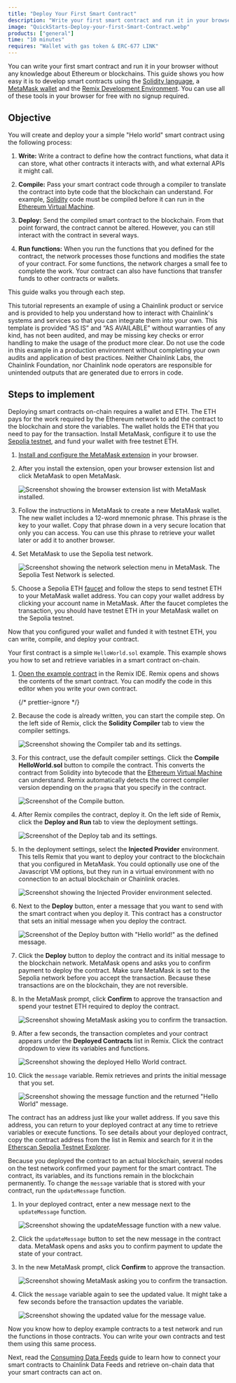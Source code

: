 ```yaml
---
title: "Deploy Your First Smart Contract"
description: "Write your first smart contract and run it in your browser without any knowledge about Ethereum or blockchains."
image: "QuickStarts-Deploy-your-first-Smart-Contract.webp"
products: ["general"]
time: "10 minutes"
requires: "Wallet with gas token & ERC-677 LINK"
---
```



You can write your first smart contract and run it in your browser without any knowledge about Ethereum or blockchains. This guide shows you how easy it is to develop smart contracts using the [Solidity language](https://soliditylang.org/), a [MetaMask wallet](https://metamask.io) and the [Remix Development Environment](https://remix.ethereum.org/). You can use all of these tools in your browser for free with no signup required.

## Objective

You will create and deploy your a simple "Helo world" smart contract using the following process:

1. **Write:** Write a contract to define how the contract functions, what data it can store, what other contracts it interacts with, and what external APIs it might call.

1. **Compile:** Pass your smart contract code through a compiler to translate the contract into byte code that the blockchain can understand. For example, [Solidity](https://soliditylang.org) code must be compiled before it can run in the [Ethereum Virtual Machine](https://ethereum.org/en/developers/docs/evm/).

1. **Deploy:** Send the compiled smart contract to the blockchain. From that point forward, the contract cannot be altered. However, you can still interact with the contract in several ways.

1. **Run functions:** When you run the functions that you defined for the contract, the network processes those functions and modifies the state of your contract. For some functions, the network charges a small fee to complete the work. Your contract can also have functions that transfer funds to other contracts or wallets.

This guide walks you through each step.

<Aside type="caution" title="Disclaimer">
  This tutorial represents an example of using a Chainlink product or service and is provided to help you understand how
  to interact with Chainlink's systems and services so that you can integrate them into your own. This template is
  provided “AS IS” and “AS AVAILABLE” without warranties of any kind, has not been audited, and may be missing key
  checks or error handling to make the usage of the product more clear. Do not use the code in this example in a
  production environment without completing your own audits and application of best practices. Neither Chainlink Labs,
  the Chainlink Foundation, nor Chainlink node operators are responsible for unintended outputs that are generated due
  to errors in code.
</Aside>

## Steps to implement

<Accordion title="Install and fund your MetaMask wallet" number={1}>

Deploying smart contracts on-chain requires a wallet and ETH. The ETH pays for the work required by the Ethereum network to add the contract to the blockchain and store the variables. The wallet holds the ETH that you need to pay for the transaction. Install MetaMask, configure it to use the [Sepolia testnet](https://sepolia.dev/), and fund your wallet with free testnet ETH.

1. [Install and configure the MetaMask extension](https://metamask.io/download) in your browser.

1. After you install the extension, open your browser extension list and click MetaMask to open MetaMask.

   ![Screenshot showing the browser extension list with MetaMask installed.](/images/getting-started/openMetaMask.png)

1. Follow the instructions in MetaMask to create a new MetaMask wallet. The new wallet includes a 12-word mnemonic phrase. This phrase is the key to your wallet. Copy that phrase down in a very secure location that only you can access. You can use this phrase to retrieve your wallet later or add it to another browser.

1. Set MetaMask to use the Sepolia test network.

   ![Screenshot showing the network selection menu in MetaMask. The Sepolia Test Network is selected.](/images/getting-started/selectSepolia.webp)

1. Choose a Sepolia ETH [faucet](https://faucetlink.to/sepolia) and follow the steps to send testnet ETH to your MetaMask wallet address. You can copy your wallet address by clicking your account name in MetaMask. After the faucet completes the transaction, you should have testnet ETH in your MetaMask wallet on the Sepolia testnet.

Now that you configured your wallet and funded it with testnet ETH, you can write, compile, and deploy your contract.

</Accordion>

<Accordion title="Write, compile, and deploy your first smart contract" number={2}>

Your first contract is a simple `HelloWorld.sol` example. This example shows you how to set and retrieve variables in a smart contract on-chain.

<CodeSample src="samples/Tutorials/HelloWorld.sol" />

1. [Open the example contract](https://remix.ethereum.org/#url=https://docs.chain.link/samples/Tutorials/HelloWorld.sol) in the Remix IDE. Remix opens and shows the contents of the smart contract. You can modify the code in this editor when you write your own contract.

   {/* prettier-ignore */}
   <CodeSample src="samples/Tutorials/HelloWorld.sol" showButtonOnly/>

1. Because the code is already written, you can start the compile step. On the left side of Remix, click the **Solidity Compiler** tab to view the compiler settings.

   ![Screenshot showing the Compiler tab and its settings.](/images/getting-started/selectSolidityCompiler.png)

1. For this contract, use the default compiler settings. Click the **Compile HelloWorld.sol** button to compile the contract. This converts the contract from Solidity into bytecode that the [Ethereum Virtual Machine](https://ethereum.org/en/developers/docs/evm/) can understand. Remix automatically detects the correct compiler version depending on the `pragma` that you specify in the contract.

   ![Screenshot of the Compile button.](/images/getting-started/compileHelloWorld.png)

1. After Remix compiles the contract, deploy it. On the left side of Remix, click the **Deploy and Run** tab to view the deployment settings.

   ![Screenshot of the Deploy tab and its settings.](/images/getting-started/selectSolidityDeploy.png)

1. In the deployment settings, select the **Injected Provider** environment. This tells Remix that you want to deploy your contract to the blockchain that you configured in MetaMask. You could optionally use one of the Javascript VM options, but they run in a virtual environment with no connection to an actual blockchain or Chainlink oracles.

   ![Screenshot showing the Injected Provider environment selected.](/images/getting-started/selectWeb3.png)

1. Next to the **Deploy** button, enter a message that you want to send with the smart contract when you deploy it. This contract has a constructor that sets an initial message when you deploy the contract.

   ![Screenshot of the Deploy button with "Hello world!" as the defined message.](/images/getting-started/deployHelloWorld.png)

1. Click the **Deploy** button to deploy the contract and its initial message to the blockchain network. MetaMask opens and asks you to confirm payment to deploy the contract. Make sure MetaMask is set to the Sepolia network before you accept the transaction. Because these transactions are on the blockchain, they are not reversible.

1. In the MetaMask prompt, click **Confirm** to approve the transaction and spend your testnet ETH required to deploy the contract.

   ![Screenshot showing MetaMask asking you to confirm the transaction.](/images/getting-started/confirmTransaction.png)

1. After a few seconds, the transaction completes and your contract appears under the **Deployed Contracts** list in Remix. Click the contract dropdown to view its variables and functions.

   ![Screenshot showing the deployed Hello World contract.](/images/getting-started/deployedContract.png)

1. Click the `message` variable. Remix retrieves and prints the initial message that you set.

   ![Screenshot showing the message function and the returned "Hello World" message.](/images/getting-started/runHelloWorld.png)

The contract has an address just like your wallet address. If you save this address, you can return to your deployed contract at any time to retrieve variables or execute functions. To see details about your deployed contract, copy the contract address from the list in Remix and search for it in the [Etherscan Sepolia Testnet Explorer](https://sepolia.etherscan.io/).

</Accordion>

<Accordion title="Run functions in your contract" number={3}>

Because you deployed the contract to an actual blockchain, several nodes on the test network confirmed your payment for the smart contract. The contract, its variables, and its functions remain in the blockchain permanently. To change the `message` variable that is stored with your contract, run the `updateMessage` function.

1. In your deployed contract, enter a new message next to the `updateMessage` function.

   ![Screenshot showing the updateMessage function with a new value.](/images/getting-started/runUpdateMessage.png)

1. Click the `updateMessage` button to set the new message in the contract data. MetaMask opens and asks you to confirm payment to update the state of your contract.

1. In the new MetaMask prompt, click **Confirm** to approve the transaction.

   ![Screenshot showing MetaMask asking you to confirm the transaction.](/images/getting-started/confirmTransaction.png)

1. Click the `message` variable again to see the updated value. It might take a few seconds before the transaction updates the variable.

   ![Screenshot showing the updated value for the `message` value.](/images/getting-started/runHelloWorldAgain.png)

</Accordion>

Now you know how to deploy example contracts to a test network and run the functions in those contracts. You can write your own contracts and test them using this same process.

Next, read the [Consuming Data Feeds](/data-feeds/getting-started) guide to learn how to connect your smart contracts to Chainlink Data Feeds and retrieve on-chain data that your smart contracts can act on.
